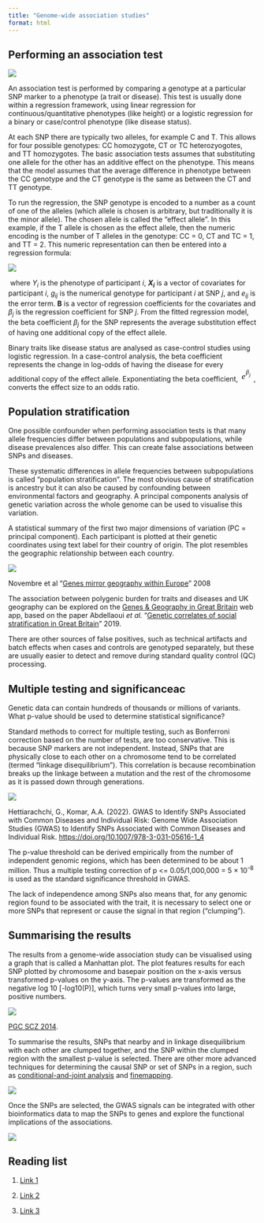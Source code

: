 ```yaml
---
title: "Genome-wide association studies"
format: html
---
```


## Performing an association test

![](images/week10.3.SNP_association_test.png)

An association test is performed by comparing a genotype at a particular SNP marker to a phenotype (a trait or disease). This test is usually done within a regression framework, using linear regression for continuous/quantitative phenotypes (like height) or a logistic regression for a binary or case/control phenotype (like disease status). 

At each SNP there are typically two alleles, for example C and T*.* This allows for four possible genotypes: CC homozygote, CT or TC heterozyogotes, and TT homozygotes. The basic association tests assumes that substituting one allele for the other has an additive effect on the phenotype. This means that the model assumes that the average difference in phenotype between the CC genotype and the CT genotype is the same as between the CT and TT genotype.

To run the regression, the SNP genotype is encoded to a number as a count of one of the alleles (which allele is chosen is arbitrary, but traditionally it is the minor allele). The chosen allele is called the "effect allele". In this example, if the T allele is chosen as the effect allele, then the numeric encoding is the number of T alleles in the genotype: CC = 0, CT and TC = 1, and TT = 2. This numeric representation can then be entered into a regression formula:

![](images/week10.3.regression_formula.png){fig-align="center"}

 where *Y~i~* is the phenotype of participant *i*, ***X~i~*** is a vector of covariates for participant *i*, *g~ij~* is the numerical genotype for participant *i* at SNP *j*, and *e~ij~* is the error term. **B** is a vector of regression coefficients for the covariates and *β~j~* is the regression coefficient for SNP *j*. From the fitted regression model, the beta coefficient *β~j~* for the SNP represents the average substitution effect of having one additional copy of the effect allele. 

Binary traits like disease status are analysed as case-control studies using logistic regression. In a case-control analysis, the beta coefficient represents the change in log-odds of having the disease for every additional copy of the effect allele. Exponentiating the beta coefficient,  [![e to the power of straight beta blank subscript j end exponent](data:image/svg+xml;charset=utf8,%3Csvg%20xmlns%3D%22http%3A%2F%2Fwww.w3.org%2F2000%2Fsvg%22%20xmlns%3Awrs%3D%22http%3A%2F%2Fwww.wiris.com%2Fxml%2Fmathml-extension%22%20height%3D%2226%22%20width%3D%2220%22%20wrs%3Abaseline%3D%2221%22%3E%3C!--MathML%3A%20%3Cmath%20xmlns%3D%22http%3A%2F%2Fwww.w3.org%2F1998%2FMath%2FMathML%22%3E%3Cmsup%3E%3Cmi%3Ee%3C%2Fmi%3E%3Cmsub%3E%3Cmi%3E%26%23x3B2%3B%3C%2Fmi%3E%3Cmi%3Ej%3C%2Fmi%3E%3C%2Fmsub%3E%3C%2Fmsup%3E%3C%2Fmath%3E--%3E%3Cdefs%3E%3Cstyle%20type%3D%22text%2Fcss%22%2F%3E%3C%2Fdefs%3E%3Ctext%20font-family%3D%22Times%20New%20Roman%22%20font-size%3D%2216%22%20font-style%3D%22italic%22%20text-anchor%3D%22middle%22%20x%3D%223.5%22%20y%3D%2221%22%3Ee%3C%2Ftext%3E%3Ctext%20font-family%3D%22Times%20New%20Roman%22%20font-size%3D%2212%22%20font-style%3D%22italic%22%20text-anchor%3D%22middle%22%20x%3D%2211.5%22%20y%3D%2211%22%3E%26%23x3B2%3B%3C%2Ftext%3E%3Ctext%20font-family%3D%22Times%20New%20Roman%22%20font-size%3D%2210%22%20font-style%3D%22italic%22%20text-anchor%3D%22middle%22%20x%3D%2216.5%22%20y%3D%2216%22%3Ej%3C%2Ftext%3E%3C%2Fsvg%3E){alt="e to the power of straight beta blank subscript j end exponent"}]{.underline} , converts the effect size to an odds ratio.

## Population stratification

One possible confounder when performing association tests is that many allele frequencies differ between populations and subpopulations, while disease prevalences also differ. This can create false associations between SNPs and diseases. 

These systematic differences in allele frequencies between subpopulations is called "population stratification". The most obvious cause of stratification is ancestry but it can also be caused by confounding between environmental factors and geography. A principal components analysis of genetic variation across the whole genome can be used to visualise this variation. 

A statistical summary of the first two major dimensions of variation (PC = principal component). Each participant is plotted at their genetic coordinates using text label for their country of origin. The plot resembles the geographic relationship between each country.

![](images/week10.3.Population_stratification.png){fig-align="center"}

Novembre et al "[Genes mirror geography within Europe](https://www.nature.com/articles/nature07331)" 2008

The association between polygenic burden for traits and diseases and UK geography can be explored on the [Genes & Geography in Great Britain](https://holtzyan.shinyapps.io/UKB_geo/) web app, based on the paper Abdellaoui *et al.* "[Genetic correlates of social stratification in Great Britain](https://doi.org/10.1038/s41562-019-0757-5)" 2019.

There are other sources of false positives, such as technical artifacts and batch effects when cases and controls are genotyped separately, but these are usually easier to detect and remove during standard quality control (QC) processing. 

## Multiple testing and significanceac

Genetic data can contain hundreds of thousands or millions of variants. What p-value should be used to determine statistical significance?

Standard methods to correct for multiple testing, such as Bonferroni correction based on the number of tests, are too conservative. This is because SNP markers are not independent. Instead, SNPs that are physically close to each other on a chromosome tend to be correlated (termed "linkage disequilibrium"). This correlation is because recombination breaks up the linkage between a mutation and the rest of the chromosome as it is passed down through generations. 

![](images/week10.3.snp_recombination.png){fig-align="center"}

Hettiarachchi, G., Komar, A.A. (2022). GWAS to Identify SNPs Associated with Common Diseases and Individual Risk: Genome Wide Association Studies (GWAS) to Identify SNPs Associated with Common Diseases and Individual Risk. <https://doi.org/10.1007/978-3-031-05616-1_4>

The p-value threshold can be derived empirically from the number of independent genomic regions, which has been determined to be about 1 million. Thus a multiple testing correction of p \<= 0.05/1,000,000 = 5 × 10^-8^ is used as the standard significance threshold in GWAS.

The lack of independence among SNPs also means that, for any genomic region found to be associated with the trait, it is necessary to select one or more SNPs that represent or cause the signal in that region ("clumping").

## Summarising the results

The results from a genome-wide association study can be visualised using a graph that is called a Manhattan plot. The plot features results for each SNP plotted by chromosome and basepair position on the x-axis versus transformed p-values on the y-axis. The p-values are transformed as the negative log 10 \[-log10(P)\], which turns very small p-values into large, positive numbers.

![](images/week10.3.1.Summarising_the_results.png){fig-align="center"}

[PGC SCZ 2014](https://doi.org/10.1038/nature13595).

To summarise the results, SNPs that nearby and in linkage disequilibrium with each other are clumped together, and the SNP within the clumped region with the smallest p-value is selected. There are other more advanced techniques for determining the causal SNP or set of SNPs in a region, such as [conditional-and-joint analysis](https://www.nature.com/articles/ng.2213) and [finemapping](https://stephenslab.github.io/susieR/). 

![](images/week10.3.2.Summarising_the_results.png){fig-align="center"}

Once the SNPs are selected, the GWAS signals can be integrated with other bioinformatics data to map the SNPs to genes and explore the functional implications of the associations.

![](images/week10.3.3.Summarising_the_results.png){fig-align="center"}

## Reading list

1.  [Link 1](files/Balding_Association_studies_tutorial_Nature_Reviews_Genetics_2008.pdf)

2.  [Link 2](files/Gene–environment_correlations_across_geographic_regions_affect_genome-wide_association_studies.pdf)

3.  [Link 3](files/Primer_Genome-wide_association_studies.pdf)
